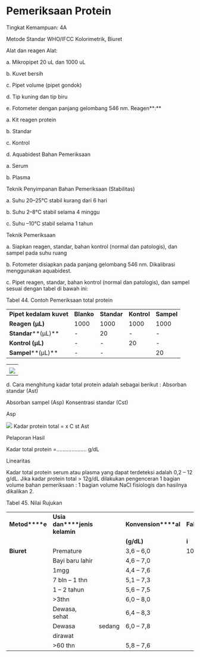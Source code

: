 # Pemeriksaan Protein 

Tingkat Kemampuan: 4A 

Metode Standar WHO/IFCC Kolorimetrik, Biuret

Alat dan reagen Alat:

a. Mikropipet 20 uL dan 1000 uL

b. Kuvet bersih

c. Pipet volume (pipet gondok)

d. Tip kuning dan tip biru

e. Fotometer dengan panjang gelombang 546 nm. Reagen**:**

a. Kit reagen protein

b. Standar

c. Kontrol

d. Aquabidest Bahan Pemeriksaan

a. Serum

b. Plasma

 

Teknik Penyimpanan Bahan Pemeriksaan (Stabilitas)

a. Suhu 20–25°C stabil kurang dari 6 hari

b. Suhu 2–8°C stabil selama 4 minggu

c. Suhu –10°C stabil selama 1 tahun

Teknik Pemeriksaan

a. Siapkan reagen, standar, bahan kontrol (normal dan patologis), dan sampel pada suhu ruang

b. Fotometer disiapkan pada panjang gelombang 546 nm. Dikalibrasi menggunakan aquabidest.

c. Pipet reagen, standar, bahan kontrol (normal dan patologis), dan sampel sesuai dengan tabel di bawah ini:

Tabel 44. Contoh Pemeriksaan total protein

| | | | | |
| --- | --- | --- | --- | --- |
| **Pipet kedalam kuvet** | **Blanko** | **Standar** | **Kontrol** | **Sampel** |
| **Reagen (µL)** | 1000 | 1000 | 1000 | 1000 |
| **Standar****(µL)** | \- | 20 | \- | \- |
| **Kontrol (µL)** | \- | \- | 20 | \- |
| **Sampel****(µL)** | \- | \- | | 20 |

| |
| --- |
| |
| ![](/1186/image913.gif) |

 

d. Cara menghitung kadar total protein adalah sebagai berikut : Absorban standar (Ast)

Absorban sampel (Asp) Konsentrasi standar (Cst)

Asp

![](/1186/image912.gif) Kadar protein total = x C st Ast

Pelaporan Hasil

Kadar total protein =.................... g/dL

 

Linearitas

Kadar total protein serum atau plasma yang dapat terdeteksi adalah 0,2 – 12 g/dL. Jika kadar protein total \> 12g/dL dilakukan pengenceran 1 bagian volume bahan pemeriksaan : 1 bagian volume NaCl fisiologis dan hasilnya dikalikan 2.

Tabel 45. Nilai Rujukan

| | | | | | |
| --- | --- | --- | --- | --- | --- |
| **Metod****e** | **Usia dan****jenis kelamin** | | **Konvension****al** | **Faktor****Konvers** | **Satuan****Internasional** |
| | | | **(g/dL)** | **i** | **(g/L)** |
| **Biuret** | Premature | | 3,6 – 6,0 | 10 | 36 – 60 |
| | Bayi baru lahir | | 4,6 – 7,0 | | 46 – 70 |
| | 1mgg | | 4,4 – 7,6 | | 44 – 76 |
| | 7 bln – 1 thn | | 5,1 – 7,3 | | 51 – 73 |
| | 1 – 2 tahun | | 5,6 – 7,5 | | 56 – 75 |
| | \>3thn | | 6,0 – 8,0 | | 60 – 80 |
| | Dewasa, sehat | | 6,4 – 8,3 | | 64 – 83 |
| | Dewasa | sedang | 6,0 – 7,8 | | 60 – 78 |
| | dirawat | | | | 76 |
| | \>60 thn | | 5,8 – 7,6 | | |
